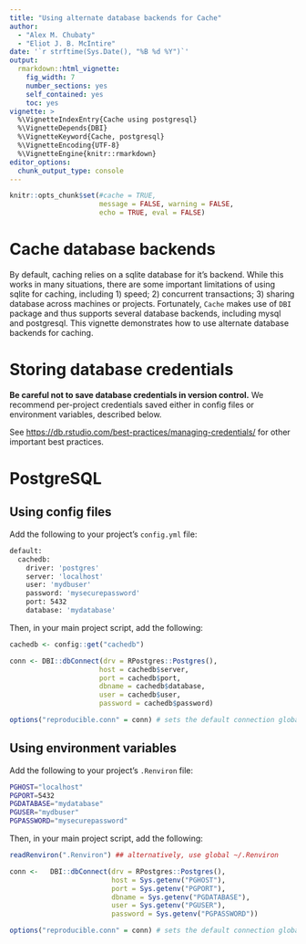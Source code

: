 ```yaml
---
title: "Using alternate database backends for Cache"
author:
  - "Alex M. Chubaty"
  - "Eliot J. B. McIntire"
date: '`r strftime(Sys.Date(), "%B %d %Y")`'
output:
  rmarkdown::html_vignette:
    fig_width: 7
    number_sections: yes
    self_contained: yes
    toc: yes
vignette: >
  %\VignetteIndexEntry{Cache using postgresql}
  %\VignetteDepends{DBI}
  %\VignetteKeyword{Cache, postgresql}
  %\VignetteEncoding{UTF-8}
  %\VignetteEngine{knitr::rmarkdown}
editor_options: 
  chunk_output_type: console
---
```


```r
knitr::opts_chunk$set(#cache = TRUE,
                      message = FALSE, warning = FALSE,
                      echo = TRUE, eval = FALSE)
```

# Cache database backends

By default, caching relies on a sqlite database for it's backend.
While this works in many situations, there are some important limitations of using sqlite for caching, including 1) speed; 2) concurrent transactions; 3) sharing database across machines or projects.
Fortunately, `Cache` makes use of `DBI` package and thus supports several database backends, including mysql and postgresql.
This vignette demonstrates how to use alternate database backends for caching.

# Storing database credentials

**Be careful not to save database credentials in version control.**
We recommend per-project credentials saved either in config files or environment variables, described below.

See <https://db.rstudio.com/best-practices/managing-credentials/> for other important best practices.

# PostgreSQL

## Using config files

Add the following to your project's `config.yml` file:

```bash
default:
  cachedb:
    driver: 'postgres' 
    server: 'localhost'
    user: 'mydbuser'
    password: 'mysecurepassword'  
    port: 5432
    database: 'mydatabase'
```

Then, in your main project script, add the following:

```r
cachedb <- config::get("cachedb")

conn <- DBI::dbConnect(drv = RPostgres::Postgres(),
                      host = cachedb$server,
                      port = cachedb$port,
                      dbname = cachedb$database,
                      user = cachedb$user,
                      password = cachedb$password)

options("reproducible.conn" = conn) # sets the default connection globally
```

## Using environment variables

Add the following to your project's `.Renviron` file:

```bash
PGHOST="localhost"
PGPORT=5432
PGDATABASE="mydatabase"
PGUSER="mydbuser"
PGPASSWORD="mysecurepassword"
```

Then, in your main project script, add the following:

```r
readRenviron(".Renviron") ## alternatively, use global ~/.Renviron

conn <-   DBI::dbConnect(drv = RPostgres::Postgres(),
                         host = Sys.getenv("PGHOST"),
                         port = Sys.getenv("PGPORT"),
                         dbname = Sys.getenv("PGDATABASE"),
                         user = Sys.getenv("PGUSER"),
                         password = Sys.getenv("PGPASSWORD"))

options("reproducible.conn" = conn) # sets the default connection globally
```
